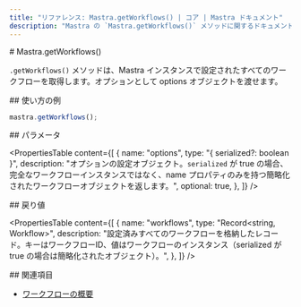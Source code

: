 ```yaml
---
title: "リファレンス: Mastra.getWorkflows() | コア | Mastra ドキュメント"
description: "Mastra の `Mastra.getWorkflows()` メソッドに関するドキュメント。設定されたすべてのワークフローを取得します。"
---
```


<div id="mastragetworkflows">
  # Mastra.getWorkflows()
</div>

`.getWorkflows()` メソッドは、Mastra インスタンスで設定されたすべてのワークフローを取得します。オプションとして options オブジェクトを渡せます。

<div id="usage-example">
  ## 使い方の例
</div>

```typescript copy
mastra.getWorkflows();
```


<div id="parameters">
  ## パラメータ
</div>

<PropertiesTable
  content={[
    {
      name: "options",
      type: "{ serialized?: boolean }",
      description:
        "オプションの設定オブジェクト。`serialized` が true の場合、完全なワークフローインスタンスではなく、name プロパティのみを持つ簡略化されたワークフローオブジェクトを返します。",
      optional: true,
    },
  ]}
/>

<div id="returns">
  ## 戻り値
</div>

<PropertiesTable
  content={[
    {
      name: "workflows",
      type: "Record<string, Workflow>",
      description:
        "設定済みすべてのワークフローを格納したレコード。キーはワークフローID、値はワークフローのインスタンス（serialized が true の場合は簡略化されたオブジェクト）。",
    },
  ]}
/>

<div id="related">
  ## 関連項目
</div>

- [ワークフローの概要](/docs/workflows/overview)